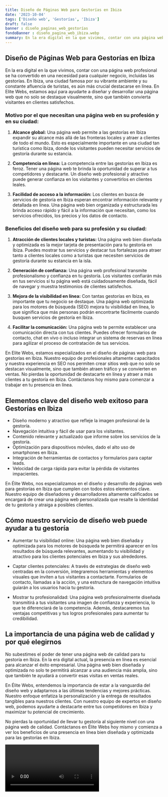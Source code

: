 ```yaml
---
title: Diseño de Páginas Web para Gestorías en Ibiza
date: '2023-10-04'
tags: ['Diseño web', 'Gestorías', 'Ibiza']
draft: false
banner : diseño_paginas_web_gestorías
fondoBanner : diseño_pagina_web_ibiza.webp
summary: En la era digital en la que vivimos, contar con una página web profesional se ha convertido en una necesidad para cualquier negocio, incluidas las gestorías. En Ibiza, una ciudad famosa por su vibrante ambiente y su constante afluencia de turistas, es aún más crucial destacarse en línea. En Elite Webs, estamos aquí para ayudarte a diseñar y desarrollar una página web que no solo se destaque visualmente, sino que también convierta visitantes en clientes satisfechos.
---
```


## Diseño de Páginas Web para Gestorías en Ibiza

En la era digital en la que vivimos, contar con una página web profesional se ha convertido en una necesidad para cualquier negocio, incluidas las gestorías. En Ibiza, una ciudad famosa por su vibrante ambiente y su constante afluencia de turistas, es aún más crucial destacarse en línea. En Elite Webs, estamos aquí para ayudarte a diseñar y desarrollar una página web que no solo se destaque visualmente, sino que también convierta visitantes en clientes satisfechos.

### Motivo por el que necesitan una página web en su profesión y en su ciudad:

1. **Alcance global:** Una página web permite a las gestorías en Ibiza expandir su alcance más allá de las fronteras locales y atraer a clientes de todo el mundo. Esto es especialmente importante en una ciudad tan turística como Ibiza, donde los visitantes pueden necesitar servicios de gestoría durante su estancia.

2. **Competencia en línea:** La competencia entre las gestorías en Ibiza es feroz. Tener una página web te brinda la oportunidad de superar a tus competidores y destacarte. Un diseño web profesional y atractivo puede generar confianza en los visitantes y convertirlos en clientes leales.

3. **Facilidad de acceso a la información:** Los clientes en busca de servicios de gestoría en Ibiza esperan encontrar información relevante y detallada en línea. Una página web bien organizada y estructurada les brinda acceso rápido y fácil a la información que necesitan, como los servicios ofrecidos, los precios y los datos de contacto.

### Beneficios del diseño web para su profesión y su ciudad:

1. **Atracción de clientes locales y turistas:** Una página web bien diseñada y optimizada es la mejor tarjeta de presentación para tu gestoría en Ibiza. Puedes mostrar tus servicios y destacar tus fortalezas para atraer tanto a clientes locales como a turistas que necesiten servicios de gestoría durante su estancia en la isla.

2. **Generación de confianza:** Una página web profesional transmite profesionalismo y confianza en tu gestoría. Los visitantes confiarán más en tus servicios si tu página web está cuidadosamente diseñada, fácil de navegar y muestra testimonios de clientes satisfechos.

3. **Mejora de la visibilidad en línea:** Con tantas gestorías en Ibiza, es importante que tu negocio se destaque. Una página web optimizada para los motores de búsqueda (SEO) mejora tu visibilidad en línea, lo que significa que más personas podrán encontrarte fácilmente cuando busquen servicios de gestoría en Ibiza.

4. **Facilitar la comunicación:** Una página web te permite establecer una comunicación directa con tus clientes. Puedes ofrecer formularios de contacto, chat en vivo o incluso integrar un sistema de reservas en línea para agilizar el proceso de contratación de tus servicios.

En Elite Webs, estamos especializados en el diseño de páginas web para gestorías en Ibiza. Nuestro equipo de profesionales altamente capacitados y nuestra experiencia en SEO nos permiten crear sitios web que no solo se destacan visualmente, sino que también atraen tráfico y se convierten en ventas. No pierdas la oportunidad de destacarte en línea y atraer a más clientes a tu gestoría en Ibiza. Contáctanos hoy mismo para comenzar a trabajar en tu presencia en línea.

<GifSeo />

<Cta />

## Elementos clave del diseño web exitoso para Gestorías en Ibiza
- Diseño moderno y atractivo que refleje la imagen profesional de la gestoría.
- Navegación intuitiva y fácil de usar para los visitantes.
- Contenido relevante y actualizado que informe sobre los servicios de la gestoría.
- Optimización para dispositivos móviles, dado el alto uso de smartphones en Ibiza.
- Integración de herramientas de contactos y formularios para captar leads.
- Velocidad de carga rápida para evitar la pérdida de visitantes impacientes.

En Élite Webs, nos especializamos en el diseño y desarrollo de páginas web para gestorías en Ibiza que cumplen con todos estos elementos clave. Nuestro equipo de diseñadores y desarrolladores altamente calificados se encargará de crear una página web personalizada que resalte la identidad de tu gestoría y atraiga a posibles clientes.

## Cómo nuestro servicio de diseño web puede ayudar a tu gestoría
- Aumentar tu visibilidad online: Una página web bien diseñada y optimizada para los motores de búsqueda te permitirá aparecer en los resultados de búsqueda relevantes, aumentando tu visibilidad y atractivo para los clientes potenciales en Ibiza y sus alrededores.

- Captar clientes potenciales: A través de estrategias de diseño web centradas en la conversión, integraremos herramientas y elementos visuales que inviten a tus visitantes a contactarte. Formularios de contacto, llamadas a la acción, y una estructura de navegación intuitiva guiarán a los usuarios hacia tu gestoría.

- Mostrar tu profesionalidad: Una página web profesionalmente diseñada transmitirá a tus visitantes una imagen de confianza y experiencia, lo que te diferenciará de la competencia. Además, destacaremos tus ventajas competitivas y tus logros profesionales para aumentar tu credibilidad.

## La importancia de una página web de calidad y por qué elegirnos
No subestimes el poder de tener una página web de calidad para tu gestoría en Ibiza. En la era digital actual, la presencia en línea es esencial para alcanzar el éxito empresarial. Una página web bien diseñada y optimizada no solo te permitirá alcanzar a una audiencia más amplia, sino que también te ayudará a convertir esas visitas en ventas reales.

En Élite Webs, entendemos la importancia de estar a la vanguardia del diseño web y adaptarnos a las últimas tendencias y mejores prácticas. Nuestro enfoque enfatiza la personalización y la entrega de resultados tangibles para nuestros clientes. Con nuestro equipo de expertos en diseño web, podemos ayudarte a destacarte entre tus competidores en Ibiza y maximizar tu potencial de crecimiento.

No pierdas la oportunidad de llevar tu gestoría al siguiente nivel con una página web de calidad. Contáctanos en Élite Webs hoy mismo y comienza a ver los beneficios de una presencia en línea bien diseñada y optimizada para las gestorías en Ibiza.

<Video />

<CtaBot job='Gestorías' city='Ibiza'/>

<Gmaps query='Ibiza+españa+maps' />